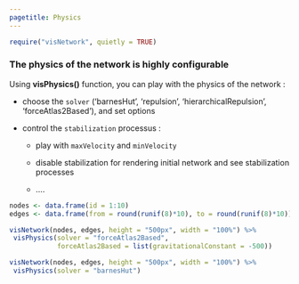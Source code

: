 ```yaml
---
pagetitle: Physics
---
```


```r
require("visNetwork", quietly = TRUE)
```

### The physics of the network is highly configurable

Using **visPhysics()** function, you can play with the physics of the network :

* choose the ````solver```` ('barnesHut', 'repulsion', 'hierarchicalRepulsion', 'forceAtlas2Based'), and set options

* control the ````stabilization```` processus : 

    + play with ````maxVelocity```` and ````minVelocity````
  
    + disable stabilization for rendering initial network and see stabilization processes
  
    + ....

```r
nodes <- data.frame(id = 1:10)
edges <- data.frame(from = round(runif(8)*10), to = round(runif(8)*10))

visNetwork(nodes, edges, height = "500px", width = "100%") %>%
 visPhysics(solver = "forceAtlas2Based", 
            forceAtlas2Based = list(gravitationalConstant = -500))
```


```r
visNetwork(nodes, edges, height = "500px", width = "100%") %>%
 visPhysics(solver = "barnesHut")
```

